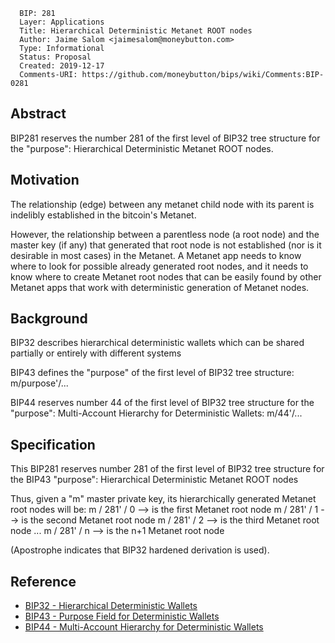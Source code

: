 <pre>
  BIP: 281
  Layer: Applications
  Title: Hierarchical Deterministic Metanet ROOT nodes
  Author: Jaime Salom <jaimesalom@moneybutton.com>
  Type: Informational
  Status: Proposal
  Created: 2019-12-17
  Comments-URI: https://github.com/moneybutton/bips/wiki/Comments:BIP-0281
</pre>


==Abstract==

BIP281 reserves the number 281 of the first level of BIP32 tree structure for the "purpose": Hierarchical Deterministic Metanet ROOT nodes.


==Motivation==

The relationship (edge) between any metanet child node with its parent is indelibly established in the bitcoin's Metanet.

However, the relationship between a parentless node (a root node) and the master key (if any) that generated that root node is not established (nor is it desirable in most cases) in the Metanet. A Metanet app needs to know where to look for possible already generated root nodes, and it needs to know where to create Metanet root nodes that can be easily found by other Metanet apps that work with deterministic generation of Metanet nodes.


==Background==

BIP32 describes hierarchical deterministic wallets which can be shared partially or entirely with different systems

BIP43 defines the "purpose" of the first level of BIP32 tree structure: m/purpose'/...

BIP44 reserves number 44 of the first level of BIP32 tree structure for the "purpose": Multi-Account Hierarchy for Deterministic Wallets: m/44'/...


==Specification==

This BIP281 reserves number 281 of the first level of BIP32 tree structure for the BIP43 "purpose": Hierarchical Deterministic Metanet ROOT nodes

Thus, given a "m" master private key, its hierarchically generated Metanet root nodes will be:
m / 281' / 0 --> is the first Metanet root node
m / 281' / 1 --> is the second Metanet root node
m / 281' / 2 --> is the third Metanet root node
...
m / 281' / n --> is the n+1 Metanet root node

(Apostrophe indicates that BIP32 hardened derivation is used).


==Reference==

* [[bip-0032.mediawiki|BIP32 - Hierarchical Deterministic Wallets]]
* [[bip-0043.mediawiki|BIP43 - Purpose Field for Deterministic Wallets]]
* [[bip-0044.mediawiki|BIP44 - Multi-Account Hierarchy for Deterministic Wallets]]
